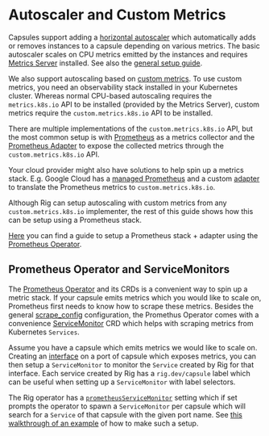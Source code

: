 # Autoscaler and Custom Metrics
Capsules support adding a [horizontal autoscaler](https://kubernetes.io/docs/tasks/run-application/horizontal-pod-autoscale/) which automatically adds or removes instances to a capsule depending on various metrics.
The basic autoscaler scales on CPU metrics emitted by the instances and requires [Metrics Server](https://github.com/kubernetes-sigs/metrics-server) installed. See also the [general setup guide](/operator-manual/setup-guide).

We also support autoscaling based on [custom metrics](/platform/custom-metrics). To use custom metrics, you need an observability stack installed in your Kubernetes cluster. Whereas normal CPU-based autoscaling requires the `metrics.k8s.io` API to be installed (provided by the Metrics Server), custom metrics require the `custom.metrics.k8s.io` API to be installed.

There are multiple implementations of the `custom.metrics.k8s.io` API, but the most common setup is with [Prometheus](https://prometheus.io) as a metrics collector and the [Prometheus Adapter](https://github.com/kubernetes-sigs/prometheus-adapter) to expose the collected metrics through the `custom.metrics.k8s.io` API.

Your cloud provider might also have solutions to help spin up a metrics stack. E.g. Google Cloud has a [managed Prometheus](https://cloud.google.com/stackdriver/docs/managed-prometheus) and a custom [adapter](https://cloud.google.com/stackdriver/docs/managed-prometheus/hpa) to translate the Prometheus metrics to `custom.metrics.k8s.io`.

Although Rig can setup autoscaling with custom metrics from any `custom.metrics.k8s.io` implementer, the rest of this guide shows how this can be setup using a Prometheus stack.

[Here](https://github.com/kubernetes-sigs/prometheus-adapter/blob/master/docs/walkthrough.md) you can find a guide to setup a Prometheus stack + adapter using the [Prometheus Operator](https://github.com/prometheus-operator/prometheus-operator).

## Prometheus Operator and ServiceMonitors
The [Prometheus Operator](https://github.com/prometheus-operator/prometheus-operator) and its CRDs is a convenient way to spin up a metric stack. If your capsule emits metrics which you would like to scale on, Prometheus first needs to know how to scrape these metrics. Besides the general [scrape_config](https://prometheus.io/docs/prometheus/latest/configuration/configuration/#scrape_config) configuration, the Promethus Operator comes with a convenience [ServiceMonitor](https://github.com/prometheus-operator/prometheus-operator/blob/main/Documentation/api.md#monitoring.coreos.com/v1.ServiceMonitor) CRD which helps with scraping metrics from Kubernetes `Services`.

Assume you have a capsule which emits metrics we would like to scale on. Creating an [interface](/platform/network-interfaces) on a port of capsule which exposes metrics, you can then setup a `ServiceMonitor` to monitor the `Service` created by Rig for that interface.
Each service created by Rig has a `rig.dev/capsule` label which can be useful when setting up a `ServiceMonitor` with label selectors.

The Rig operator has a [`prometheusServiceMonitor`](/api/config/v1alpha1#prometheusservicemonitor) setting which if set prompts the operator to spawn a `ServiceMonitor` per capsule which will search for a `Service` of that capsule with the given port name. See [this walkthrough of an example](/platform/custom-metrics-example) of how to make such a setup.
